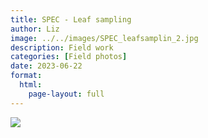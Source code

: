 ```yaml
---
title: SPEC - Leaf sampling
author: Liz
image: ../../images/SPEC_leafsamplin_2.jpg
description: Field work
categories: [Field photos]
date: 2023-06-22
format:
  html:
    page-layout: full
---
```


![](../../images/SPEC_leafsamplin_2.jpg)